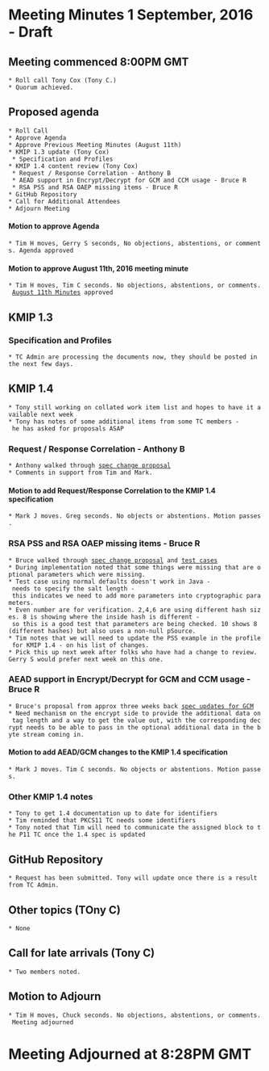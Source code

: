 = Meeting Minutes 1 September, 2016 - Draft =
== Meeting commenced 8:00PM GMT ==
 * Roll call Tony Cox (Tony C.)
 * Quorum achieved.

== Proposed agenda ==
 * Roll Call
 * Approve Agenda
 * Approve Previous Meeting Minutes (August 11th)
 * KMIP 1.3 update (Tony Cox)
  * Specification and Profiles
 * KMIP 1.4 content review (Tony Cox)
  * Request / Response Correlation - Anthony B
  * AEAD support in Encrypt/Decrypt for GCM and CCM usage - Bruce R
  * RSA PSS and RSA OAEP missing items - Bruce R
 * GitHub Repository
 * Call for Additional Attendees
 * Adjourn Meeting
 
==== Motion to approve Agenda ====
 * Tim H moves, Gerry S seconds, No objections, abstentions, or comments. Agenda approved

==== Motion to approve August 11th, 2016 meeting minute ====
 * Tim H moves, Tim C seconds. No objections, abstentions, or comments. [[MeetingMinutes/August112016|August 11th Minutes]] approved
 
== KMIP 1.3 ==
=== Specification and Profiles ===
 * TC Admin are processing the documents now, they should be posted in the next few days.

== KMIP 1.4 ==
 * Tony still working on collated work item list and hopes to have it available next week
 * Tony has notes of some additional items from some TC members - he has asked for proposals ASAP

=== Request / Response Correlation - Anthony B ===
 * Anthony walked through [[https://www.oasis-open.org/apps/org/workgroup/kmip/document.php?document_id=58816|spec change proposal]]
 * Comments in support from Tim and Mark.

==== Motion to add Request/Response Correlation to the KMIP 1.4 specification ====
 * Mark J moves. Greg seconds. No objects or abstentions. Motion passes.

=== RSA PSS and RSA OAEP missing items - Bruce R ===
 * Bruce walked through [[https://www.oasis-open.org/apps/org/workgroup/kmip/document.php?document_id=58811|spec change proposal]] and [[https://www.oasis-open.org/apps/org/workgroup/kmip/document.php?document_id=58812|test cases]]
 * During implementation noted that some things were missing that are optional parameters which were missing.
 * Test case using normal defaults doesn't work in Java - needs to specify the salt length - this indicates we need to add more parameters into cryptographic parameters.
 * Even number are for verification. 2,4,6 are using different hash sizes. 8 is showing where the inside hash is different - so this is a good test that parameters are being checked. 10 shows 8 (different hashes) but also uses a non-null pSource.
 * Tim notes that we will need to update the PSS example in the profile for KMIP 1.4 - on his list of changes.
 * Pick this up next week after folks who have had a change to review. Gerry S would prefer next week on this one.

=== AEAD support in Encrypt/Decrypt for GCM and CCM usage - Bruce R ===
 * Bruce's proposal from approx three weeks back [[https://www.oasis-open.org/apps/org/workgroup/kmip/document.php?document_id=58703|spec updates for GCM]]
 * Need mechanism on the encrypt side to provide the additional data on tag length and a way to get the value out, with the corresponding decrypt needs to be able to pass in the optional additional data in the byte stream coming in.

==== Motion to add AEAD/GCM changes to the KMIP 1.4 specification ====
 * Mark J moves. Tim C seconds. No objects or abstentions. Motion passes.

=== Other KMIP 1.4 notes ===
 * Tony to get 1.4 documentation up to date for identifiers
 * Tim reminded that PKCS11 TC needs some identifiers
 * Tony noted that Tim will need to communicate the assigned block to the P11 TC once the 1.4 spec is updated

== GitHub Repository ==
 * Request has been submitted. Tony will update once there is a result from TC Admin.
 
== Other topics (TOny C) ==
 * None

== Call for late arrivals (Tony C) ==
 * Two members noted.
 
== Motion to Adjourn ==
 * Tim H moves, Chuck seconds. No objections, abstentions, or comments. Meeting adjourned
 
= Meeting Adjourned at 8:28PM GMT =
